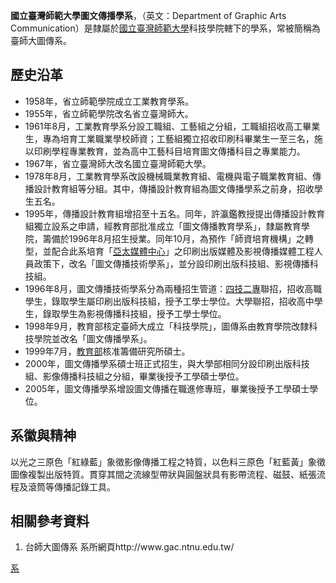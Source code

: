 '''國立臺灣師範大學圖文傳播學系'''，（英文：Department of Graphic Arts Communication）是隸屬於[[國立臺灣師範大學|國立臺灣師範大學]]科技學院轄下的學系，常被簡稱為臺師大圖傳系。

==歷史沿革==
*1958年，省立師範學院成立工業教育學系。
*1955年，省立師範學院改名省立臺灣師大。
*1961年8月，工業教育學系分設工職組、工藝組之分組，工職組招收高工畢業生，專為培育工業職業學校師資；工藝組獨立招收印刷科畢業生一至三名，施以印刷學程專業教育，並為高中工藝科目培育圖文傳播科目之專業能力。
*1967年，省立臺灣師大改名國立臺灣師範大學。
*1978年8月，工業教育學系改設機械職業教育組、電機與電子職業教育組、傳播設計教育組等分組。其中，傳播設計教育組為圖文傳播學系之前身，招收學生五名。
*1995年，傳播設計教育組增招至十五名。同年，許瀛鑑教授提出傳播設計教育組獨立設系之申請，經教育部批准成立「圖文傳播教育學系」，隸屬教育學院，籌備於1996年8月招生授業。同年10月，為預作「師資培育機構」之轉型，並配合此系培育「[[亞太媒體中心|亞太媒體中心]]」之印刷出版媒體及影視傳播媒體工程人員政策下，改名「圖文傳播技術學系」，並分設印刷出版科技組、影視傳播科技組。
*1996年8月，圖文傳播技術學系分為兩種招生管道：[[四技二專|四技二專]]聯招，招收高職學生，錄取學生屬印刷出版科技組，授予工學士學位。大學聯招，招收高中學生，錄取學生為影視傳播科技組，授予工學士學位。
*1998年9月，教育部核定臺師大成立「科技學院」，圖傳系由教育學院改隸科技學院並改名「圖文傳播學系」。
*1999年7月，[[中華民國教育部|教育部]]核准籌備研究所碩士。
*2000年，圖文傳播學系碩士班正式招生，與大學部相同分設印刷出版科技組、影像傳播科技組之分組，畢業後授予工學碩士學位。
*2005年，圖文傳播學系增設圖文傳播在職進修專班，畢業後授予工學碩士學位。

==系徽與精神==
以光之三原色「紅綠藍」象徵影像傳播工程之特質，以色料三原色「紅藍黃」象徵圖像複製出版特質。貫穿其間之流線型帶狀與圓盤狀具有影帶流程、磁鼓、紙張流程及滾筒等傳播記錄工具。

==相關參考資料==
#台師大圖傳系 系所網頁http://www.gac.ntnu.edu.tw/ {{Wayback|url=http://www.gac.ntnu.edu.tw/ |date=20171017184947 }}

[[Category:國立臺灣師範大學之院系所|系]]